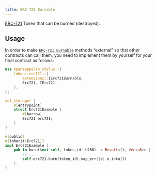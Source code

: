 ```yaml
---
title: ERC-721 Burnable
---
```


[ERC-721](/contracts-stylus/0.1.0/erc721) Token that can be burned (destroyed).

## Usage

In order to make [`ERC-721 Burnable`](https://docs.rs/openzeppelin-stylus/0.1.0/openzeppelin_stylus/token/erc721/extensions/burnable/index.html) methods “external” so that other contracts can call them, you need to implement them by yourself for your final contract as follows:

```rust
use openzeppelin_stylus::{
    token::erc721::{
        extensions::IErc721Burnable,
        Erc721, IErc721,
    },
};

sol_storage! {
    #[entrypoint]
    struct Erc721Example {
        #[borrow]
        Erc721 erc721;
    }
}

#[public]
#[inherit(Erc721)]
impl Erc721Example {
    pub fn burn(&mut self, token_id: U256) -> Result<(), Vec<u8>> {
        // ...
        self.erc721.burn(token_id).map_err(|e| e.into())
    }
}
```
